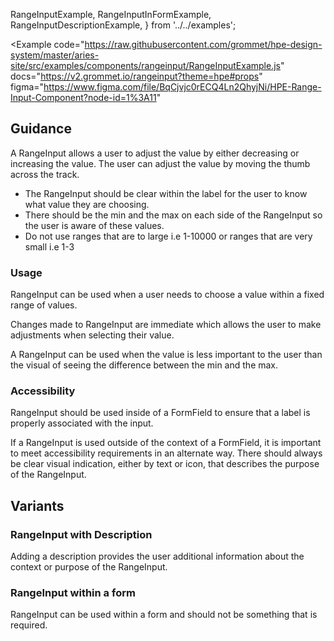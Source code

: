   RangeInputExample,
  RangeInputInFormExample,
  RangeInputDescriptionExample,
} from '../../examples';

<Example
  code="https://raw.githubusercontent.com/grommet/hpe-design-system/master/aries-site/src/examples/components/rangeinput/RangeInputExample.js"
  docs="https://v2.grommet.io/rangeinput?theme=hpe#props"
  figma="https://www.figma.com/file/BqCjvjc0rECQ4Ln2QhyjNi/HPE-Range-Input-Component?node-id=1%3A11"
>
  <RangeInputExample />
</Example>

## Guidance

A RangeInput allows a user to adjust the value by either decreasing or increasing the value.
The user can adjust the value by moving the thumb across the track.

- The RangeInput should be clear within the label for the user to know what value they are choosing.
- There should be the min and the max on each side of the RangeInput so the user is aware of these values.
- Do not use ranges that are to large i.e 1-10000 or ranges that are very small i.e 1-3

### Usage

RangeInput can be used when a user needs to choose a value within a fixed range of values.

Changes made to RangeInput are immediate which allows the user to make adjustments when
selecting their value.

A RangeInput can be used when the value is less important to the user than the visual of seeing the difference between the min and the max.

### Accessibility

RangeInput should be used inside of a FormField to ensure that a label is properly associated with the input.

If a RangeInput is used outside of the context of a FormField, it is important to meet accessibility requirements in an alternate way. There should always be clear visual indication, either by text or icon, that describes the purpose of the RangeInput.

## Variants

### RangeInput with Description

Adding a description provides the user additional information about the context or purpose of the RangeInput.

<Example code="https://raw.githubusercontent.com/grommet/hpe-design-system/master/aries-site/src/examples/components/rangeinput/RangeInputDescriptionExample">
  <RangeInputDescriptionExample />
</Example>

### RangeInput within a form

RangeInput can be used within a form and should not be something that is required.

<Example code="https://raw.githubusercontent.com/grommet/hpe-design-system/master/aries-site/src/examples/components/rangeinput/RangeInputInFormExample">
  <RangeInputInFormExample />
</Example>
